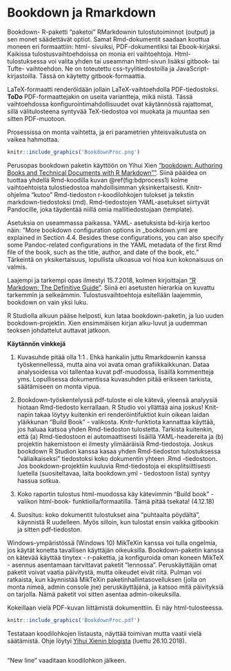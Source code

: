 # Bookdown ja Rmarkdown

Bookdown- R-paketti "paketoi" RMarkdownin tulostutoiminnot (output) ja sen monet säädettävät optiot. Samat Rmd-dokumentit saadaan koottua moneen eri formaattiin: html- sivuiksi, PDF-dokumentiksi tai Ebook-kirjaksi. Kaikissa tulostusvaihtoehdoissa on monia eri vaihtoehtoja. Html-tulostuksessa voi valita yhden tai useamman html-sivun lisäksi gitbook- tai Tufte- vaihtoehdon. Ne on toteutettu css-tyylitiedostoilla ja JavaScript-kirjastoilla. Tässä on käytetty gitbook-formaattia.

LaTeX-formaatti renderöidään jollain LaTeX-vaihtoehdolla PDF-tiedostoksi. **ToDo** PDF-formaattejakin on useita variantteja, mikä niistä. Tässä vaihtoehdossa konfigurointimahdollisuudet ovat käytännössä rajattomat, sillä välitulosteena syntyvää TeX-tiedostoa voi muokata ja muuntaa sen sitten PDF-muotoon.

Prosessissa on monta vaihtetta, ja eri parametrien yhteisvaikutusta on vaikea hahmottaa.

```r
knitr::include_graphics('BookdownProc.png')
```

Perusopas bookdown paketin käyttöön on Yihui Xien ["bookdown: Authoring Books and Technical Documents with R Markdown""](https://bookdown.org/yihui/bookdown/). Siinä pääidea on tuottaa yhdellä Rmd-koodilla kuvan
\@ref(fig:bdprocess1) kolme vaihtoehtoista tulostiedostoa mahdollisimman yksinkertaisesti. Knitr- ohjelma "kutoo" Rmd-tiedoston r-koodilohkojen tulokset ja tekstin markdown-tiedostoksi (md). Rmd-tiedostojen YAML-asetukset siirtyvät Pandocille, joka täydentää niillä omia mallitiedostojaan (template).

Asetuksia on useammassa paikassa. YAML- asetuksista bd-kirja kertoo näin: ”More bookdown configuration options in _bookdown.yml are explained in Section 4.4. Besides these configurations, you can also specify some Pandoc-related configurations in the YAML metadata of the first Rmd file of the book, such as the title, author, and date of the book, etc.” Tärkeintä on yksikertaisuus, lopullista ulkoasua voi hioa kun kokonaisuus on valmis.

Laajempi ja tarkempi opas ilmestyi 15.7.2018, kolmen kirjoittajan ["R Markdown: The Definitive Guide"](https://bookdown.org/yihui/rmarkdown/). Siinä eri asetusten hierarkia on kuvattu tarkemmin ja selkeämmin. Tulostusvaihtoehtoja esitellään laajemmin, bookdown on vain yksi luku.

R Studiolla alkuun pääse helposti, kun lataa bookdown-paketin, ja luo uuden bookdown-projektin. Xien ensimmäisen kirjan alku-luvut ja uudemman teoksen johdattelut auttavat jatkoon.

**Käytännön vinkkejä**

1. Kuvasuhde pitää olla 1:1 . Ehkä hankalin juttu Rmarkdownin kanssa työskennellessä, mutta aina voi avata oman grafiikkaikkunan. Dataa analysoidessa voi tallentaa kuvat pdf-muodossa, lisäillä kommentteja yms. Lopullisessa dokumentissa kuvasuhden pitää erikseen tarkista, säätämiseen on monta vipua.

2. Bookdown-työskentelyssä pdf-tuloste ei ole kätevä, yleensä analyysiä hiotaan Rmd-tiedosto kerrallaan. R Studio voi yllättää aina joskus! Knit-napin takaa löytyy kuitenkin eri renderöintifuktiot kuin oikean laidan yläikkunan "Build Book" - valikosta. Knitr-funktiota kannattaa käyttää, jos haluaa katsoa yhden Rmd-tiedoston tulostetta. Tarkista kuitenkin, että (a) Rmd-tiedostoon ei automaattisesti lisäillä YAML-headereita ja (b) projektin hakemistoon ei ilmesty ylimääräisiä Rmd-tiedostoja. Joskus bookdown R Studion kanssa kasaa yhden Rmd-tiedoston tulostuksessa "väliaikaiseksi" tiedostoksi koko dokumentin yhteen <dokumentin nimi>.Rmd -tiedostoon. Jos bookdown-projektiin kuuluvia Rmd-tiedostoja ei eksplitsiittisesti luetella (suositeltavaa, laita bookdown.yml - tiedostoon lista) syntyy hassua sotkua.

3. Koko raportin tulostus html-muodossa käy kätevimmin "Build book" - valikon html-book- funktiolla/formaatilla. Tämä pitää tsekata! (4.12.18)

4. Suositus: koko dokumentit tulostukset aina "puhtaalta pöydältä", käynnistä R uudelleen. Myös silloin, kun tulostat ensin vaikka gitbookin ja sitten pdf-tiedoston.


Windows-ympäristössä (Windows 10) MikTeXin kanssa voi tulla ongelmia, jos käytät konetta tavallisen käyttäjän oikeuksilla. Bookdown-paketin kanssa on kätevää käyttää tinytex - r-pakettia, ja konfiguroida oman koneen MikTeX - asennus asentamaan tarvittavat paketit "lennossa". Peruskäyttäjän omat paketit voivat vaatia päivitystä, mutta oikeudet eivät riitä. Pulman voi ratkaista, kun käynnistää MikTeXin paketinhallintasovelluksen (jolla on monta nimeä, admin console jne) peruskäyttäjänä, ja katsoo mitä päivityksiä on tarjolla. Nämä paketit voi sitten asentaa admin-oikeuksilla.

Kokeillaan vielä PDF-kuvan liittämistä dokumenttiin. Ei näy html-tulosteessa.


```r
knitr::include_graphics('BookdownProc.pdf')
```


Testataan koodilohkojen listausta, näyttää toimivan mutta vaatii vielä säätämistä. Ohje löytyi [Yihui Xienin blogista](https://yihui.name/en/2018/09/code-appendix/) (luettu 26.10.2018).
```r
```
"New line" vaaditaan koodilohkon jälkeen.
